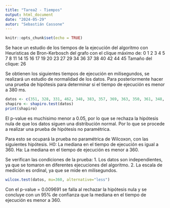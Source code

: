 ```yaml
---
title: "Tarea2 - Tiempos"
output: html_document
date: "2024-05-29"
autor: "Sebastián Cassone"
---
```


```r
knitr::opts_chunk$set(echo = TRUE)
```

Se hace un estudio de los tiempos de la ejecución del algoritmo con Heuristicas de Bron-Kerbosch del grafo con el clique máximo de:
0 1 2 3 4 5 7 8 11 14 15 16 17 19 20 23 27 29 34 36 37 38 40 42 44 45 Tamaño del clique: 26

Se obtienen los siguientes tiempos de ejecución en milisegundos, se realizará un estudio de normalidad de los datos. Para posteriormente
hacer una prueba de hipótesis para determinar si el tiempo de ejecución es menor a 380 ms.
```r
datos <- c(351, 328, 331, 462, 348, 383, 357, 369, 363, 350, 361, 348, 339, 341, 325, 341, 343, 348, 331, 336, 353, 415, 343, 411, 344, 340, 342, 361, 370, 346, 343, 345)
shapiro <- shapiro.test(datos)
print(shapiro)
```

El p-value es muchisimo menor a 0.05, por lo que se rechaza la hipótesis nula de que los datos siguen una distribución normal. Por lo que se procede a realizar una prueba de hipótesis no paramétrica.

Para esto se ocupará la prueba no paramétrica de Wilcoxon, con las siguientes hipótesis.
H0: La mediana en el tiempo de ejecución es igual a 360.
Ha: La mediana en el tiempo de ejecución es menor a 360.

Se verifican las condiciones de la prueba:
1. Los datos son independientes, ya que se tomaron en diferentes ejecuciones del algoritmo.
2. La escala de medición es ordinal, ya que se mide en milisegundos.

```r
wilcox.test(datos, mu=360, alternative="less")
```

Con el p-value = 0.009691 se falla al rechazar la hipótesis nula y se concluye con un 95% de confianza que la mediana en el tiempo de ejecución es menor a 360.